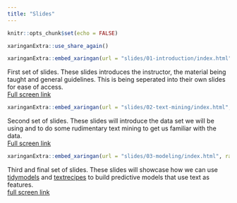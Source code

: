 ```yaml
---
title: "Slides"
---
```


```r
knitr::opts_chunk$set(echo = FALSE)
```

```r
xaringanExtra::use_share_again()
```

```r
xaringanExtra::embed_xaringan(url = "slides/01-introduction/index.html", ratio = "16:9")
```

<aside>
First set of slides. These slides introduces the instructor, the material being taught and general guidelines. This is being seperated into their own slides for ease of access.  
[Full screen link](slides/01-introduction/index.html)
</aside>

```r
xaringanExtra::embed_xaringan(url = "slides/02-text-mining/index.html", ratio = "16:9")
```

<aside>
Second set of slides. These slides will introduce the data set we will be using and to do some rudimentary text mining to get us familiar with the data.  
[Full screen link](slides/02-text-mining/index.html)
</aside>

```r
xaringanExtra::embed_xaringan(url = "slides/03-modeling/index.html", ratio = "16:9")
```

<aside>
Third and final set of slides. These slides will showcase how we can use [tidymodels](https://www.tidymodels.org/) and [textrecipes](https://textrecipes.tidymodels.org/) to build predictive models that use text as features.  
[full screen link](slides/03-modeling/index.html)
</aside>
